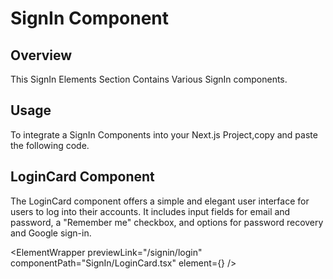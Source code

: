 
# SignIn Component

## Overview

This SignIn Elements Section Contains Various SignIn components.

## Usage

To integrate a SignIn Components into your Next.js Project,copy and paste the following code.

## LoginCard Component

The LoginCard component offers a simple and elegant user interface for users to log into their accounts. It includes input fields for email and password, a "Remember me" checkbox, and options for password recovery and Google sign-in.

<ElementWrapper
  previewLink="/signin/login"
  componentPath="SignIn/LoginCard.tsx"
  element={<LoginCard />}
/>
